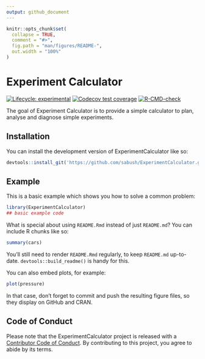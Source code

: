 ```yaml
---
output: github_document
---
```


<!-- README.md is generated from README.Rmd. Please edit that file -->

```r
knitr::opts_chunk$set(
  collapse = TRUE,
  comment = "#>",
  fig.path = "man/figures/README-",
  out.width = "100%"
)
```

# Experiment Calculator

<!-- badges: start -->
[![Lifecycle: experimental](https://img.shields.io/badge/lifecycle-experimental-orange.svg)](https://lifecycle.r-lib.org/articles/stages.html#experimental)
[![Codecov test coverage](https://codecov.io/gh/sabush/ExperimentCalculator/branch/master/graph/badge.svg)](https://app.codecov.io/gh/sabush/ExperimentCalculator?branch=master)
[![R-CMD-check](https://github.com/sabush/ExperimentCalculator/actions/workflows/R-CMD-check.yaml/badge.svg)](https://github.com/sabush/ExperimentCalculator/actions/workflows/R-CMD-check.yaml)
<!-- badges: end -->

The goal of Experiment Calculator is to provide a simple calculator to plan, analyse and diagnose simple experiments.

## Installation

You can install the development version of ExperimentCalculator like so:

```r
devtools::install_git('https://github.com/sabush/ExperimentCalculator.git')

```

## Example

This is a basic example which shows you how to solve a common problem:

```r
library(ExperimentCalculator)
## basic example code
```

What is special about using `README.Rmd` instead of just `README.md`? You can include R chunks like so:

```r
summary(cars)
```

You'll still need to render `README.Rmd` regularly, to keep `README.md` up-to-date. `devtools::build_readme()` is handy for this.

You can also embed plots, for example:

```r
plot(pressure)
```

In that case, don't forget to commit and push the resulting figure files, so they display on GitHub and CRAN.

## Code of Conduct
  
Please note that the ExperimentCalculator project is released with a [Contributor Code of Conduct](https://contributor-covenant.org/version/2/1/CODE_OF_CONDUCT.html). By contributing to this project, you agree to abide by its terms.

